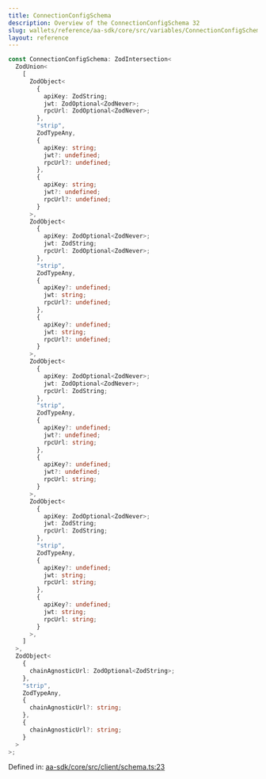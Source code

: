 ```yaml
---
title: ConnectionConfigSchema
description: Overview of the ConnectionConfigSchema 32
slug: wallets/reference/aa-sdk/core/src/variables/ConnectionConfigSchema
layout: reference
---
```


```ts
const ConnectionConfigSchema: ZodIntersection<
  ZodUnion<
    [
      ZodObject<
        {
          apiKey: ZodString;
          jwt: ZodOptional<ZodNever>;
          rpcUrl: ZodOptional<ZodNever>;
        },
        "strip",
        ZodTypeAny,
        {
          apiKey: string;
          jwt?: undefined;
          rpcUrl?: undefined;
        },
        {
          apiKey: string;
          jwt?: undefined;
          rpcUrl?: undefined;
        }
      >,
      ZodObject<
        {
          apiKey: ZodOptional<ZodNever>;
          jwt: ZodString;
          rpcUrl: ZodOptional<ZodNever>;
        },
        "strip",
        ZodTypeAny,
        {
          apiKey?: undefined;
          jwt: string;
          rpcUrl?: undefined;
        },
        {
          apiKey?: undefined;
          jwt: string;
          rpcUrl?: undefined;
        }
      >,
      ZodObject<
        {
          apiKey: ZodOptional<ZodNever>;
          jwt: ZodOptional<ZodNever>;
          rpcUrl: ZodString;
        },
        "strip",
        ZodTypeAny,
        {
          apiKey?: undefined;
          jwt?: undefined;
          rpcUrl: string;
        },
        {
          apiKey?: undefined;
          jwt?: undefined;
          rpcUrl: string;
        }
      >,
      ZodObject<
        {
          apiKey: ZodOptional<ZodNever>;
          jwt: ZodString;
          rpcUrl: ZodString;
        },
        "strip",
        ZodTypeAny,
        {
          apiKey?: undefined;
          jwt: string;
          rpcUrl: string;
        },
        {
          apiKey?: undefined;
          jwt: string;
          rpcUrl: string;
        }
      >,
    ]
  >,
  ZodObject<
    {
      chainAgnosticUrl: ZodOptional<ZodString>;
    },
    "strip",
    ZodTypeAny,
    {
      chainAgnosticUrl?: string;
    },
    {
      chainAgnosticUrl?: string;
    }
  >
>;
```

Defined in: [aa-sdk/core/src/client/schema.ts:23](https://github.com/alchemyplatform/aa-sdk/blob/923a52171f7246172caf350853843e6680197da9/aa-sdk/core/src/client/schema.ts#L23)
